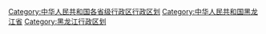 [[Category:中华人民共和国各省级行政区行政区划|Category:中华人民共和国各省级行政区行政区划]]
[[Category:中华人民共和国黑龙江省|Category:中华人民共和国黑龙江省]]
[[Category:黑龙江行政区划|Category:黑龙江行政区划]]